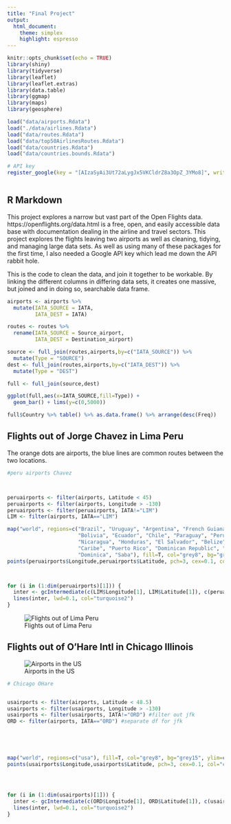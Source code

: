 ```yaml
---
title: "Final Project"
output: 
  html_document: 
    theme: simplex
    highlight: espresso
---
```


```r
knitr::opts_chunk$set(echo = TRUE)
library(shiny)
library(tidyverse)
library(leaflet)
library(leaflet.extras)
library(data.table)
library(ggmap)
library(maps)
library(geosphere)

load("data/airports.Rdata")
load("./data/airlines.Rdata")
load("data/routes.Rdata")
load("data/top50AirlinesRoutes.Rdata")
load("data/countries.Rdata")
load("data/countries.bounds.Rdata")

# API key
register_google(key = "[AIzaSyAi3Ut72aLygJx5VKCldrZ8a3OpZ_3YMo8]", write = TRUE)



```

## R Markdown

This project explores a narrow but vast part of the Open Flights data. https://openflights.org/data.html is a free, open, and easily accessible data base with documentation dealing in the airline and travel sectors. This project explores the flights leaving two airports as well as cleaning, tidying, and managing large data sets. As well as using many of these packages for the first time, I also needed a Google API key which lead me down the API rabbit hole. 



This is the code to clean the data, and join it together to be workable. By linking the different columns in differing data sets, it creates one massive, but joined and in doing so, searchable data frame.
```r
airports <- airports %>% 
  mutate(IATA_SOURCE = IATA,
         IATA_DEST = IATA)

routes <- routes %>% 
  rename(IATA_SOURCE = Source_airport,
         IATA_DEST = Destination_airport) 

source <- full_join(routes,airports,by=c("IATA_SOURCE")) %>% 
  mutate(Type = "SOURCE")
dest <- full_join(routes,airports,by=c("IATA_DEST")) %>% 
  mutate(Type = "DEST")

full <- full_join(source,dest)

ggplot(full,aes(x=IATA_SOURCE,fill=Type)) +
  geom_bar() + lims(y=c(0,5000))

full$Country %>% table() %>% as.data.frame() %>% arrange(desc(Freq))

```

## Flights out of Jorge Chavez in Lima Peru

The orange dots are airports, the blue lines are common routes between the two locations.

```r
#peru airports Chavez



peruairports <- filter(airports, Latitude < 45)
peruairports <- filter(airports, Longitude > -130)
peruairports <- filter(peruairports, IATA!="LIM")
LIM <- filter(airports, IATA=="LIM")

map("world", regions=c("Brazil", "Uruguay", "Argentina", "French Guiana", "Suriname", "Colombia", "Venezuela",
                       "Bolivia", "Ecuador", "Chile", "Paraguay", "Peru", "Guyana", "Panama", "Costa Rica", 
                       "Nicaragua", "Honduras", "El Salvador", "Belize", "Guatemala", "Mexico", "Trinidad and Tobago",
                       "Caribe", "Puerto Rico", "Dominican Republic", "Haiti", "Jamaica", "Cuba", "Bahamas", "Antiles",
                       "Dominica", "Saba"), fill=T, col="grey8", bg="grey15")
points(peruairports$Longitude,peruairports$Latitude, pch=3, cex=0.1, col="chocolate1")



for (i in (1:dim(peruairports)[1])) { 
  inter <- gcIntermediate(c(LIM$Longitude[1], LIM$Latitude[1]), c(peruairports$Longitude[i], peruairports$Latitude[i]), n=1)
  lines(inter, lwd=0.1, col="turquoise2")    
}


```
![Flights out of Lima Peru](./Lima_Lines.png)

## Flights out of O'Hare Intl in Chicago Illinois



![Airports in the US](./US_Points2.png)

```r
# Chicago OHare 


usairports <- filter(airports, Latitude < 48.5)
usairports <- filter(usairports, Longitude > -130)
usairports <- filter(usairports, IATA!="ORD") #filter out jfk
ORD <- filter(airports, IATA=="ORD") #separate df for jfk





map("world", regions=c("usa"), fill=T, col="grey8", bg="grey15", ylim=c(21.0,50.0), xlim=c(-130.0,-65.0))
points(usairports$Longitude,usairports$Latitude, pch=3, cex=0.1, col="chocolate1")




for (i in (1:dim(usairports)[1])) { 
  inter <- gcIntermediate(c(ORD$Longitude[1], ORD$Latitude[1]), c(usairports$Longitude[i], usairports$Latitude[i]), n=100)
  lines(inter, lwd=0.1, col="turquoise2")    
}











```

